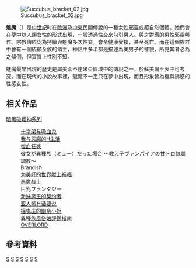 {{globalize|time=2018-11-04T11:09:13+00:00}}
{{unreferenced|time=2013-10-31T05:36:48+00:00}}
{{about|現實世界傳說中的邪靈|[[東方Project|東方Project]]中的角色'''魅魔（Mima）'''|東方靈異傳#魅魔}}
[[File:Succubus_bracket_02.jpg|thumb]]

'''魅魔'''（{{lang-en|succubus}}）是[[中世紀|中世紀]]时在[[歐洲|歐洲]]及[[中東|中東]]民間傳說的一種女性[[邪靈|邪靈]]或超自然個體。她們會在夢中以人類女性的形式出現，一般透過[[性交|性交]]來勾引男人。與之對應的男性邪靈叫作{{link-en|男魅魔|incubus}}。宗教傳統認為持續與魅魔多次性交，會令健康受損，甚至死亡。而在這個族群中會有一個統領全族的領主，神話中多半都是描述為美男子的樣貌，所見其者必為之傾倒，但實質上性別不知。

魅魔最早出現的歷史是屬美索不達米亞區域中的傳說之一，於蘇美爾王表中可考究。而在現代的小說故事裡，魅魔不一定只在夢中出現，而且形象皆為極具誘惑的性感女性。

==相关作品==
[[暗黑破壞神系列|暗黑破壞神系列]]
:[[十字架与吸血鬼|十字架与吸血鬼]]
:[[我与恶魔的H生活|我与恶魔的H生活]]
:[[噬血狂袭|噬血狂袭]]
:彼女が異種族（ミュー）だった場合 〜教え子ヴァンパイアの甘トロ隷屬調教〜
:Brandish
:[[为美好的世界献上祝福|为美好的世界献上祝福]]
:[[恶魔战士|恶魔战士]]
: 巨乳ファンタジー 
:[[新妹魔王的契约者|新妹魔王的契约者]]
:[[亚人酱有话要说|亚人酱有话要说]]
:[[摇曳庄的幽奈小姐|摇曳庄的幽奈小姐]]
:[[異種族風俗娘評鑑指南|異種族風俗娘評鑑指南]]
:[[OVERLORD|OVERLORD]]

==參考資料==
{{Reflist|2}}

{{Religion-stub}}
{{規範控制}}
[[Category:惡魔|S]]
[[Category:基督教中的恶魔|S]]
[[Category:犹太教中的恶魔|S]]
[[Category:猶太神秘主義|S]]
[[Category:犹太教神话|S]]
[[Category:基督教神话|S]]
[[Category:女性傳說生物|S]]
